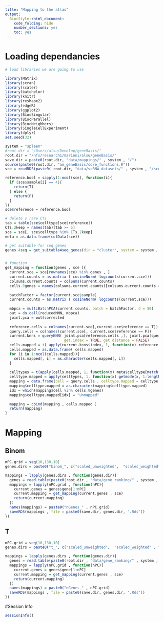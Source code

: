 ```yaml
---
title: "Mapping to the atlas"
output:
  BiocStyle::html_document:
    code_folding: hide
    number_sections: yes
    toc: yes  
---
```

# Loading dependancies


```r
# load libraries we are going to use

library(Matrix)
library(scran)
library(scater)
library(batchelor)
library(knitr)
library(reshape2)
library(edgeR)
library(ggplot2)
library(BiocSingular)
library(BiocParallel)
library(BiocNeighbors)
library(SingleCellExperiment)
library(dplyr)
set.seed(32)

system = "spleen"
#root.dir = "/Users/alsu/Develop/geneBasis/"
root.dir = "/nfs/research1/marioni/alsu/geneBasis/"
save.dir = paste0(root.dir, "data/mappings/" , system , "/")
source(paste0(root.dir, "am_geneBasis/core_functions.R"))
sce = readRDS(paste0( root.dir, "data/scRNA_datasets/" , system , "/sce_", system , ".Rds"))

reference.bool = sapply(1:ncol(sce), function(i){
  if (sce$sample[i] == 4){
    return(T)
  } else {
    return(F)
  }
})
sce$reference = reference.bool

# delete v rare CTs
tab = table(sce$celltype[sce$reference])
CTs.2keep = names(tab)[tab >= 5]
sce = sce[, sce$celltype %in% CTs.2keep] 
meta = as.data.frame(colData(sce))

# get suitable for seq genes
genes.4seq = get_suitable4seq_genes(dir = "cluster", system = system , mean.thresh = 7, max.thresh = 350)


# function
get_mapping = function(genes , sce ){
  current.sce = sce[rownames(sce) %in% genes , ]
  current.counts = as.matrix ( cosineNorm( logcounts(current.sce)))
  colsums.current.counts = colSums(current.counts)
  cells.0genes = names(colsums.current.counts)[colsums.current.counts == 0]
  
  batchFactor = factor(current.sce$sample)
  current.counts = as.matrix ( cosineNorm( logcounts(current.sce)))
  
  mbpca = multiBatchPCA(current.counts, batch = batchFactor, d = 50)
  out = do.call(reducedMNN, mbpca)
  joint.pca = out$corrected
  
  reference.cells = colnames(current.sce[,current.sce$reference == T])
  query.cells = colnames(current.sce[, current.sce$reference == F])
  current.knns = queryKNN( joint.pca[reference.cells ,], joint.pca[query.cells ,], k = 10,
                           get.index = TRUE, get.distance = FALSE)
  cells.mapped = t( apply(current.knns$index, 1, function(x) reference.cells[x]) )
  cells.mapped = as.data.frame( cells.mapped) 
  for (i in 1:ncol(cells.mapped)){
    cells.mapped[, i] = as.character(cells.mapped[, i])
  }
  
  celltypes = t(apply(cells.mapped, 1, function(x) meta$celltype[match(x, meta$cell)]))
  celltype.mapped = apply(celltypes, 1, function(x) getmode(x, 1:length(x)))
  mapping = data.frame(cell = query.cells , celltype.mapped = celltype.mapped , n.genes = length(genes))
  mapping$celltype.mapped = as.character(mapping$celltype.mapped)
  idx = which(mapping$cell %in% cells.0genes)
  mapping$celltype.mapped[idx] = "Unmapped" 
  
  mapping = cbind(mapping , cells.mapped )
  return(mapping)
}


```

# Mapping

## Binom

```r


nPC.grid = seq(10,180,10) 
genes.dirs = paste0("binom_", c("scaled_unweighted",  "scaled_weighted" , "unscaled_unweighted",  "unscaled_weighted"))

mappings = lapply(genes.dirs , function(genes.dir){
  genes = read.table(paste0(root.dir , "data/gene_ranking/" , system , "/" , genes.dir, ".tab"), header = T , sep = "\t")
  mappings = lapply(nPC.grid , function(nPC){
    current.genes = genes$gene[1:nPC]
    current.mapping = get_mapping(current.genes , sce)
    return(current.mapping)
  })
  names(mappings) = paste0("nGenes_" , nPC.grid)
  saveRDS(mappings , file = paste0(save.dir, genes.dir, ".Rds"))
})


```

## T

```r


nPC.grid = seq(10,180,10) 
genes.dirs = paste0("t_", c("scaled_unweighted",  "scaled_weighted" , "unscaled_unweighted",  "unscaled_weighted"))

mappings = lapply(genes.dirs , function(genes.dir){
  genes = read.table(paste0(root.dir , "data/gene_ranking/" , system , "/" , genes.dir, ".tab"), header = T , sep = "\t")
  mappings = lapply(nPC.grid , function(nPC){
    current.genes = genes$gene[1:nPC]
    current.mapping = get_mapping(current.genes , sce)
    return(current.mapping)
  })
  names(mappings) = paste0("nGenes_" , nPC.grid)
  saveRDS(mappings , file = paste0(save.dir, genes.dir, ".Rds"))
})


```

#Session Info

```r
sessionInfo()
```

